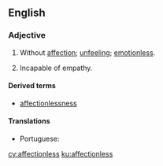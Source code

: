 ==English==

===Adjective===
{{en-adj}}
# Without [[affection]]; [[unfeeling]]; [[emotionless]].
# {{context|psychology|lang=en}} Incapable of empathy.

====Derived terms====
* [[affectionlessness]]

====Translations====
{{trans-top|without affection}}
* Portuguese: {{t|pt|inafetivo}}
{{trans-mid}}
{{trans-bottom}}

[[cy:affectionless]]
[[ku:affectionless]]